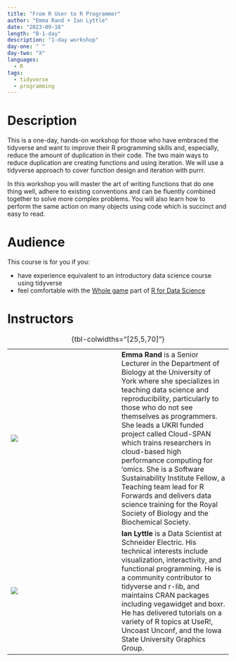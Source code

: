 ```yaml
---
title: "From R User to R Programmer"
author: "Emma Rand + Ian Lyttle"
date: "2023-09-18"
length: "B-1-day"
description: "1-day workshop"
day-one: " "
day-two: "X"
languages:
  - R
tags:
  - tidyverse
  - programming
---
```


# Description

This is a one-day, hands-on workshop for those who have embraced the tidyverse and want to improve their R programming skills and, especially, reduce the amount of duplication in their code.
The two main ways to reduce duplication are creating functions and using iteration.
We will use a tidyverse approach to cover function design and iteration with purrr.

In this workshop you will master the art of writing functions that do one thing well, adhere to existing conventions and can be fluently combined together to solve more complex problems.
You will also learn how to perform the same action on many objects using code which is succinct and easy to read.

# Audience

This course is for you if you:

-   have experience equivalent to an introductory data science course using tidyverse
-   feel comfortable with the [Whole game](https://r4ds.hadley.nz/whole-game.html) part of [R for Data Science](https://r4ds.hadley.nz/)

# Instructors

|                      |     |                                                                                                                                                                                                                                                                                                                                                                                                                                                                                                                                                        |
|------------------|------------------|------------------------------------|
| ![](emma-rand.jpg)   |     | **Emma Rand** is a Senior Lecturer in the Department of Biology at the University of York where she specializes in teaching data science and reproducibility, particularly to those who do not see themselves as programmers. She leads a UKRI funded project called Cloud-SPAN which trains researchers in cloud-based high performance computing for 'omics. She is a Software Sustainability Institute Fellow, a Teaching team lead for R Forwards and delivers data science training for the Royal Society of Biology and the Biochemical Society. |
| ![](ian-lyttle.jpeg) |     | **Ian Lyttle** is a Data Scientist at Schneider Electric. His technical interests include visualization, interactivity, and functional programming. He is a community contributor to tidyverse and r-lib, and maintains CRAN packages including vegawidget and boxr. He has delivered tutorials on a variety of R topics at UseR!, Uncoast Unconf, and the Iowa State University Graphics Group.                                                                                                                                                       |

: {tbl-colwidths="\[25,5,70\]"}
